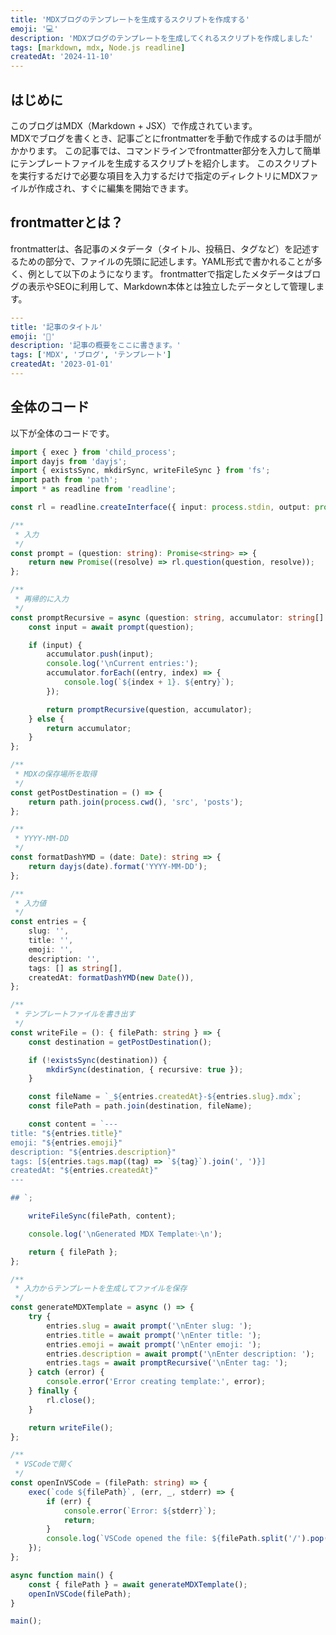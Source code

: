 ```yaml
---
title: 'MDXブログのテンプレートを生成するスクリプトを作成する'
emoji: '💻'
description: 'MDXブログのテンプレートを生成してくれるスクリプトを作成しました'
tags: [markdown, mdx, Node.js readline]
createdAt: '2024-11-10'
---
```


## はじめに

このブログはMDX（Markdown + JSX）で作成されています。  
MDXでブログを書くとき、記事ごとにfrontmatterを手動で作成するのは手間がかかります。
この記事では、コマンドラインでfrontmatter部分を入力して簡単にテンプレートファイルを生成するスクリプトを紹介します。
このスクリプトを実行するだけで必要な項目を入力するだけで指定のディレクトリにMDXファイルが作成され、すぐに編集を開始できます。

## frontmatterとは？

frontmatterは、各記事のメタデータ（タイトル、投稿日、タグなど）を記述するための部分で、ファイルの先頭に記述します。YAML形式で書かれることが多く、例として以下のようになります。
frontmatterで指定したメタデータはブログの表示やSEOに利用して、Markdown本体とは独立したデータとして管理します。

```yaml
---
title: '記事のタイトル'
emoji: '📄'
description: '記事の概要をここに書きます。'
tags: ['MDX', 'ブログ', 'テンプレート']
createdAt: '2023-01-01'
---
```

## 全体のコード

以下が全体のコードです。

```ts
import { exec } from 'child_process';
import dayjs from 'dayjs';
import { existsSync, mkdirSync, writeFileSync } from 'fs';
import path from 'path';
import * as readline from 'readline';

const rl = readline.createInterface({ input: process.stdin, output: process.stdout });

/**
 * 入力
 */
const prompt = (question: string): Promise<string> => {
	return new Promise((resolve) => rl.question(question, resolve));
};

/**
 * 再帰的に入力
 */
const promptRecursive = async (question: string, accumulator: string[] = []) => {
	const input = await prompt(question);

	if (input) {
		accumulator.push(input);
		console.log('\nCurrent entries:');
		accumulator.forEach((entry, index) => {
			console.log(`${index + 1}. ${entry}`);
		});

		return promptRecursive(question, accumulator);
	} else {
		return accumulator;
	}
};

/**
 * MDXの保存場所を取得
 */
const getPostDestination = () => {
	return path.join(process.cwd(), 'src', 'posts');
};

/**
 * YYYY-MM-DD
 */
const formatDashYMD = (date: Date): string => {
	return dayjs(date).format('YYYY-MM-DD');
};

/**
 * 入力値
 */
const entries = {
	slug: '',
	title: '',
	emoji: '',
	description: '',
	tags: [] as string[],
	createdAt: formatDashYMD(new Date()),
};

/**
 * テンプレートファイルを書き出す
 */
const writeFile = (): { filePath: string } => {
	const destination = getPostDestination();

	if (!existsSync(destination)) {
		mkdirSync(destination, { recursive: true });
	}

	const fileName = `_${entries.createdAt}-${entries.slug}.mdx`;
	const filePath = path.join(destination, fileName);

	const content = `---
title: "${entries.title}"
emoji: "${entries.emoji}"
description: "${entries.description}"
tags: [${entries.tags.map((tag) => `${tag}`).join(', ')}]
createdAt: "${entries.createdAt}"
---

## `;

	writeFileSync(filePath, content);

	console.log('\nGenerated MDX Template✨\n');

	return { filePath };
};

/**
 * 入力からテンプレートを生成してファイルを保存
 */
const generateMDXTemplate = async () => {
	try {
		entries.slug = await prompt('\nEnter slug: ');
		entries.title = await prompt('\nEnter title: ');
		entries.emoji = await prompt('\nEnter emoji: ');
		entries.description = await prompt('\nEnter description: ');
		entries.tags = await promptRecursive('\nEnter tag: ');
	} catch (error) {
		console.error('Error creating template:', error);
	} finally {
		rl.close();
	}

	return writeFile();
};

/**
 * VSCodeで開く
 */
const openInVSCode = (filePath: string) => {
	exec(`code ${filePath}`, (err, _, stderr) => {
		if (err) {
			console.error(`Error: ${stderr}`);
			return;
		}
		console.log(`VSCode opened the file: ${filePath.split('/').pop()}`);
	});
};

async function main() {
	const { filePath } = await generateMDXTemplate();
	openInVSCode(filePath);
}

main();
```
